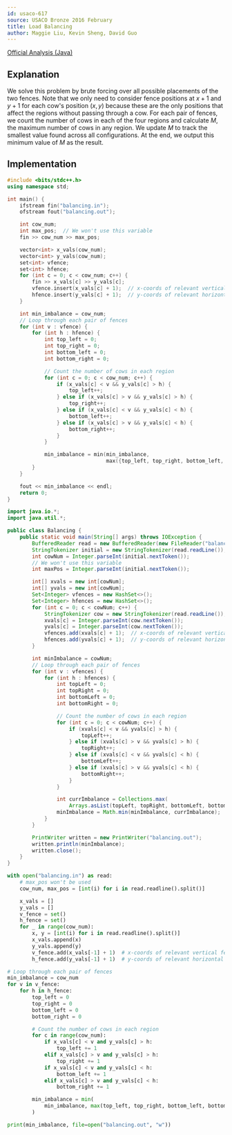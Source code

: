 ```yaml
---
id: usaco-617
source: USACO Bronze 2016 February
title: Load Balancing
author: Maggie Liu, Kevin Sheng, David Guo
---
```


[Official Analysis (Java)](http://www.usaco.org/current/data/sol_balancing_bronze_feb16.html)

<LanguageSection>
<CPPSection>

## Explanation

We solve this problem by brute forcing over all possible placements of the two fences. Note that we only need to consider fence positions at $x + 1$ and $y + 1$ for each cow's position ($x, y$) because these are the only positions that affect the regions without passing through a cow. For each pair of fences, we count the number of cows in each of the four regions and calculate $M$, the maximum number of cows in any region. We update $M$ to track the smallest value found across all configurations. At the end, we output this minimum value of $M$ as the result.

## Implementation

```cpp
#include <bits/stdc++.h>
using namespace std;

int main() {
	ifstream fin("balancing.in");
	ofstream fout("balancing.out");

	int cow_num;
	int max_pos;  // We won't use this variable
	fin >> cow_num >> max_pos;

	vector<int> x_vals(cow_num);
	vector<int> y_vals(cow_num);
	set<int> vfence;
	set<int> hfence;
	for (int c = 0; c < cow_num; c++) {
		fin >> x_vals[c] >> y_vals[c];
		vfence.insert(x_vals[c] + 1);  // x-coords of relevant vertical fences
		hfence.insert(y_vals[c] + 1);  // y-coords of relevant horizontal fences
	}

	int min_imbalance = cow_num;
	// Loop through each pair of fences
	for (int v : vfence) {
		for (int h : hfence) {
			int top_left = 0;
			int top_right = 0;
			int bottom_left = 0;
			int bottom_right = 0;

			// Count the number of cows in each region
			for (int c = 0; c < cow_num; c++) {
				if (x_vals[c] < v && y_vals[c] > h) {
					top_left++;
				} else if (x_vals[c] > v && y_vals[c] > h) {
					top_right++;
				} else if (x_vals[c] < v && y_vals[c] < h) {
					bottom_left++;
				} else if (x_vals[c] > v && y_vals[c] < h) {
					bottom_right++;
				}
			}

			min_imbalance = min(min_imbalance,
			                    max({top_left, top_right, bottom_left, bottom_right}));
		}
	}

	fout << min_imbalance << endl;
	return 0;
}
```

</CPPSection>
<JavaSection>

```java
import java.io.*;
import java.util.*;

public class Balancing {
	public static void main(String[] args) throws IOException {
		BufferedReader read = new BufferedReader(new FileReader("balancing.in"));
		StringTokenizer initial = new StringTokenizer(read.readLine());
		int cowNum = Integer.parseInt(initial.nextToken());
		// We won't use this variable
		int maxPos = Integer.parseInt(initial.nextToken());

		int[] xvals = new int[cowNum];
		int[] yvals = new int[cowNum];
		Set<Integer> vfences = new HashSet<>();
		Set<Integer> hfences = new HashSet<>();
		for (int c = 0; c < cowNum; c++) {
			StringTokenizer cow = new StringTokenizer(read.readLine());
			xvals[c] = Integer.parseInt(cow.nextToken());
			yvals[c] = Integer.parseInt(cow.nextToken());
			vfences.add(xvals[c] + 1);  // x-coords of relevant vertical fences
			hfences.add(yvals[c] + 1);  // y-coords of relevant horizontal fences
		}

		int minImbalance = cowNum;
		// Loop through each pair of fences
		for (int v : vfences) {
			for (int h : hfences) {
				int topLeft = 0;
				int topRight = 0;
				int bottomLeft = 0;
				int bottomRight = 0;

				// Count the number of cows in each region
				for (int c = 0; c < cowNum; c++) {
					if (xvals[c] < v && yvals[c] > h) {
						topLeft++;
					} else if (xvals[c] > v && yvals[c] > h) {
						topRight++;
					} else if (xvals[c] < v && yvals[c] < h) {
						bottomLeft++;
					} else if (xvals[c] > v && yvals[c] < h) {
						bottomRight++;
					}
				}

				int currImbalance = Collections.max(
				    Arrays.asList(topLeft, topRight, bottomLeft, bottomRight));
				minImbalance = Math.min(minImbalance, currImbalance);
			}
		}

		PrintWriter written = new PrintWriter("balancing.out");
		written.println(minImbalance);
		written.close();
	}
}
```

</JavaSection>
<PySection>

```py
with open("balancing.in") as read:
	# max_pos won't be used
	cow_num, max_pos = [int(i) for i in read.readline().split()]

	x_vals = []
	y_vals = []
	v_fence = set()
	h_fence = set()
	for _ in range(cow_num):
		x, y = [int(i) for i in read.readline().split()]
		x_vals.append(x)
		y_vals.append(y)
		v_fence.add(x_vals[-1] + 1)  # x-coords of relevant vertical fences
		h_fence.add(y_vals[-1] + 1)  # y-coords of relevant horizontal fences

# Loop through each pair of fences
min_imbalance = cow_num
for v in v_fence:
	for h in h_fence:
		top_left = 0
		top_right = 0
		bottom_left = 0
		bottom_right = 0

		# Count the number of cows in each region
		for c in range(cow_num):
			if x_vals[c] < v and y_vals[c] > h:
				top_left += 1
			elif x_vals[c] > v and y_vals[c] > h:
				top_right += 1
			if x_vals[c] < v and y_vals[c] < h:
				bottom_left += 1
			elif x_vals[c] > v and y_vals[c] < h:
				bottom_right += 1

		min_imbalance = min(
			min_imbalance, max(top_left, top_right, bottom_left, bottom_right)
		)

print(min_imbalance, file=open("balancing.out", "w"))
```

</PySection>
</LanguageSection>
